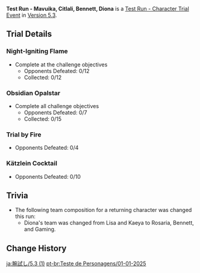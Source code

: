 {{Event
|name              = Test Run - Mavuika, Citlali, Bennett, Diona
|image             = Test Run - Mavuika, Citlali, Bennett, Diona.png
|type              = In-Game
|group             = Test Run
|time_known        = yes
|time_start        = 2025-01-01 11:00:00
|time_start_offset = GMT+8
|time_end          = 2025-01-21 17:59:59
}}
'''Test Run - Mavuika, Citlali, Bennett, Diona''' is a [[Test Run - Character Trial Event]] in [[Version 5.3]].

{{Test Run
|character_5_1 = Mavuika
|rewards_5_1   = Primogem*20;Withering Purpurbloom*3;Sentry's Wooden Whistle*3
|party_5_1     = Ororon,Kaeya,Layla
|character_5_2 = Citlali
|rewards_5_2   = Primogem*20;Quenepa Berry*3;Juvenile Fang*3
|party_5_2     = Sayu,Kaeya,Gaming
|character_4_1 = Bennett
|rewards_4_1   = Adventurer's Experience*6;Windwheel Aster*3;Treasure Hoarder Insignia*3
|party_4_1     = Xiangling,Xingqiu,Lisa
|character_4_2 = Diona
|rewards_4_2   = Mystic Enhancement Ore*3;Calla Lily*3;Firm Arrowhead*3
|party_4_2     = Rosaria,Bennett,Gaming
|wish          = Ancient Flame Ablaze/2025-01-01
|wish2         = Starry Night's Whispers/2025-01-01
}}

==Trial Details==
===Night-Igniting Flame===
* Complete at the challenge objectives
** Opponents Defeated: 0/12
** Collected: 0/12
{{Trial Character/Event/Header}}
{{Trial Character/Event
|character_name         = Mavuika
|character_level        = 80
|constellation          = 0
|weapon_name            = A Thousand Blazing Suns
|weapon_level           = 80
|refinement             = 1

|artifact_flower        = Reckoning of the Xenogenic
|artifact_feather       = Root of the Spirit-Marrow
|artifact_sands         = Myths of the Night Realm
|artifact_goblet        = Pre-Banquet of the Contenders
|artifact_circlet       = Crown of the Saints
|artifact_level         = 20
|set1                   = Obsidian Codex
|set1_piece_bonus       = 4

|normal_attack_talent   = 8
|elemental_skill_talent = 8
|elemental_burst_talent = 8

|hp                     = 18,899
|atk                    = 1,981
|def                    = 832
|em                     = 105
|crit_rate              = 36.1%
|crit_dmg               = 182.9%
|er                     = 135.0%

|pyro_dmg               = 46.6%
}}
{{Trial Character/Event
|character_name         = Ororon
|character_level        = 80
|constellation          = 0
|weapon_name            = Alley Hunter
|weapon_level           = 80
|refinement             = 1

|artifact_flower        = Beast Tamer's Talisman
|artifact_feather       = Mountain Ranger's Marker
|artifact_sands         = Mystic's Gold Dial
|artifact_goblet        = Wandering Scholar's Claw Cup
|artifact_circlet       = Demon-Warrior's Feather Mask
|artifact_level         = 20
|set1                   = Scroll of the Hero of Cinder City
|set1_piece_bonus       = 4

|normal_attack_talent   = 8
|elemental_skill_talent = 8
|elemental_burst_talent = 8

|hp                     = 15,714
|atk                    = 1,882
|def                    = 630
|em                     = 105
|crit_rate              = 57.1%
|crit_dmg               = 91.9%
|er                     = 135.0%

|dendro_dmg             = 46.6%
}}
{{Trial Character/Event
|character_name         = Kaeya
|character_level        = 80
|constellation          = 0
|weapon_name            = Favonius Sword
|weapon_level           = 80
|refinement             = 1

|artifact_flower        = Snowswept Memory
|artifact_feather       = Icebreaker's Resolve
|artifact_sands         = Frozen Homeland's Demise
|artifact_goblet        = Frost-Weaved Dignity
|artifact_circlet       = Broken Rime's Echo
|artifact_level         = 20
|set1                   = Blizzard Strayer
|set1_piece_bonus       = 4

|normal_attack_talent   = 8
|elemental_skill_talent = 8
|elemental_burst_talent = 8

|hp                     = 20,120
|atk                    = 1,507
|def                    = 976
|em                     = 105
|crit_rate              = 57.1%
|crit_dmg               = 91.9%
|er                     = 210.8%

|cryo_dmg               = 61.6%
}}
{{Trial Character/Event
|character_name         = Layla
|character_level        = 80
|constellation          = 0
|weapon_name            = Favonius Sword
|weapon_level           = 80
|refinement             = 1

|artifact_flower        = Snowswept Memory
|artifact_feather       = Icebreaker's Resolve
|artifact_sands         = Frozen Homeland's Demise
|artifact_goblet        = Frost-Weaved Dignity
|artifact_circlet       = Broken Rime's Echo
|artifact_level         = 20
|set1                   = Blizzard Strayer
|set1_piece_bonus       = 4

|normal_attack_talent   = 8
|elemental_skill_talent = 8
|elemental_burst_talent = 8

|hp                     = 28,457
|atk                    = 1,102
|def                    = 699
|em                     = 105
|crit_rate              = 57.1%
|crit_dmg               = 91.9%
|er                     = 190.8%

|cryo_dmg               = 15.0%
}}
{{Trial Character/Event/Footer}}

===Obsidian Opalstar===
* Complete all challenge objectives
** Opponents Defeated: 0/7
** Collected: 0/15
{{Trial Character/Event/Header}}
{{Trial Character/Event
|character_name         = Citlali
|character_level        = 80
|constellation          = 0
|weapon_name            = Starcaller's Watch
|weapon_level           = 80
|refinement             = 1

|artifact_flower        = Beast Tamer's Talisman
|artifact_feather       = Mountain Ranger's Marker
|artifact_sands         = Mystic's Gold Dial
|artifact_goblet        = Wandering Scholar's Claw Cup
|artifact_circlet       = Demon-Warrior's Feather Mask
|artifact_level         = 20
|set1                   = Scroll of the Hero of Cinder City
|set1_piece_bonus       = 4

|normal_attack_talent   = 8
|elemental_skill_talent = 8
|elemental_burst_talent = 8

|hp                     = 18,004
|atk                    = 1,095
|def                    = 803
|em                     = 906
|crit_rate              = 26.0%
|crit_dmg               = 91.9%
|er                     = 186.8%
}}
{{Trial Character/Event
|character_name         = Sayu
|character_level        = 80
|constellation          = 0
|weapon_name            = Favonius Greatsword
|weapon_level           = 80
|refinement             = 1

|artifact_flower        = In Remembrance of Viridescent Fields
|artifact_feather       = Viridescent Arrow Feather
|artifact_sands         = Viridescent Venerer's Determination
|artifact_goblet        = Viridescent Venerer's Vessel
|artifact_circlet       = Viridescent Venerer's Diadem
|artifact_level         = 20
|set1                   = Viridescent Venerer
|set1_piece_bonus       = 4

|normal_attack_talent   = 8
|elemental_skill_talent = 8
|elemental_burst_talent = 8

|hp                     = 18,270
|atk                    = 1,130
|def                    = 788
|em                     = 736
|crit_rate              = 26.0%
|crit_dmg               = 91.9%
|er                     = 190.8%

|anemo_dmg              = 15.0%
}}
{{Trial Character/Event
|character_name         = Kaeya
|character_level        = 80
|constellation          = 0
|weapon_name            = Favonius Sword
|weapon_level           = 80
|refinement             = 1

|artifact_flower        = Snowswept Memory
|artifact_feather       = Icebreaker's Resolve
|artifact_sands         = Frozen Homeland's Demise
|artifact_goblet        = Frost-Weaved Dignity
|artifact_circlet       = Broken Rime's Echo
|artifact_level         = 20
|set1                   = Blizzard Strayer
|set1_piece_bonus       = 4

|normal_attack_talent   = 8
|elemental_skill_talent = 8
|elemental_burst_talent = 8

|hp                     = 20,120
|atk                    = 1,507
|def                    = 976
|em                     = 105
|crit_rate              = 57.1%
|crit_dmg               = 91.9%
|er                     = 210.8%
}}
{{Trial Character/Event
|character_name         = Gaming
|character_level        = 80
|constellation          = 0
|weapon_name            = Serpent Spine
|weapon_level           = 80
|refinement             = 1

|artifact_flower        = Witch's Flower of Blaze
|artifact_feather       = Witch's Ever-Burning Plume
|artifact_sands         = Witch's End Time
|artifact_goblet        = Witch's Heart Flames
|artifact_circlet       = Witch's Scorching Hat
|artifact_level         = 20
|set1                   = Crimson Witch of Flames
|set1_piece_bonus       = 4

|normal_attack_talent   = 8
|elemental_skill_talent = 8
|elemental_burst_talent = 8

|hp                     = 17,844
|atk                    = 1,707
|def                    = 746
|em                     = 105
|crit_rate              = 51.1%
|crit_dmg               = 154.1%
|er                     = 135.0%

|pyro_dmg               = 61.6%
}}
{{Trial Character/Event/Footer}}

===Trial by Fire===
* Opponents Defeated: 0/4
{{Trial Character/Event/Header}}
{{Trial Character/Event
|character_name         = Bennett
|character_level        = 80
|constellation          = 0
|weapon_name            = Sapwood Blade
|weapon_level           = 80
|refinement             = 1

|artifact_flower        = Royal Flora
|artifact_feather       = Royal Plume
|artifact_sands         = Royal Pocket Watch
|artifact_goblet        = Royal Silver Urn
|artifact_circlet       = Royal Masque
|artifact_level         = 20
|set1                   = Noblesse Oblige
|set1_piece_bonus       = 4

|normal_attack_talent   = 8
|elemental_skill_talent = 8
|elemental_burst_talent = 8

|hp                     = 31,240
|atk                    = 1,487
|def                    = 952
|em                     = 105
|crit_rate              = 26.0%
|crit_dmg               = 91.9%
|er                     = 234.7%
}}
{{Trial Character/Event
|character_name         = Xiangling
|character_level        = 80
|constellation          = 0
|weapon_name            = Dragon's Bane
|weapon_level           = 80
|refinement             = 1

|artifact_flower        = Royal Flora
|artifact_feather       = Royal Plume
|artifact_sands         = Witch's End Time
|artifact_goblet        = Witch's Heart Flames
|artifact_circlet       = Witch's Scorching Hat
|artifact_level         = 20
|set1                   = Noblesse Oblige
|set1_piece_bonus       = 2
|set2                   = Crimson Witch of Flames
|set2_piece_bonus       = 2

|normal_attack_talent   = 8
|elemental_skill_talent = 8
|elemental_burst_talent = 8

|hp                     = 17,312
|atk                    = 1,541
|def                    = 712
|em                     = 378
|crit_rate              = 57.1%
|crit_dmg               = 91.9%
|er                     = 135.0%

|pyro_dmg               = 61.6%
}}
{{Trial Character/Event
|character_name         = Xingqiu
|character_level        = 80
|constellation          = 0
|weapon_name            = Sacrificial Sword
|weapon_level           = 80
|refinement             = 1

|artifact_flower        = Royal Flora
|artifact_feather       = Royal Plume
|artifact_sands         = Copper Compass
|artifact_goblet        = Goblet of Thundering Deep
|artifact_circlet       = Wine-Stained Tricorne
|artifact_level         = 20
|set1                   = Noblesse Oblige
|set1_piece_bonus       = 2
|set2                   = 
|set2_piece_bonus       = 2

|normal_attack_talent   = 8
|elemental_skill_talent = 8
|elemental_burst_talent = 8

|hp                     = 16,673
|atk                    = 1,336
|def                    = 801
|em                     = 105
|crit_rate              = 57.1%
|crit_dmg               = 91.9%
|er                     = 242.6%

|hydro_dmg              = 81.6%
}}
{{Trial Character/Event
|character_name         = Lisa
|character_level        = 80
|constellation          = 0
|weapon_name            = The Widsith
|weapon_level           = 80
|refinement             = 1

|artifact_flower        = Thunderbird's Mercy
|artifact_feather       = Survivor of Catastrophe
|artifact_sands         = Hourglass of Thunder
|artifact_goblet        = Omen of Thunderstorm
|artifact_circlet       = Thunder Summoner's Crown
|artifact_level         = 20
|set1                   = Thundering Fury
|set1_piece_bonus       = 4

|normal_attack_talent   = 8
|elemental_skill_talent = 8
|elemental_burst_talent = 8

|hp                     = 16,034
|atk                    = 1,641
|def                    = 616
|em                     = 177
|crit_rate              = 57.1%
|crit_dmg               = 142.2%
|er                     = 135.0%

|electro_dmg            = 61.6%
}}
{{Trial Character/Event/Footer}}

===Kätzlein Cocktail===
* Opponents Defeated: 0/10
{{Trial Character/Event/Header}}
{{Trial Character/Event
|character_name         = Diona
|character_level        = 80
|constellation          = 0
|weapon_name            = Sacrificial Bow
|weapon_level           = 80
|refinement             = 1

|artifact_flower        = Maiden's Distant Love
|artifact_feather       = Maiden's Heart-Stricken Infatuation
|artifact_sands         = Maiden's Passing Youth
|artifact_goblet        = Maiden's Fleeting Leisure
|artifact_circlet       = Maiden's Fading Beauty
|artifact_level         = 20
|set1                   = Maiden Beloved
|set1_piece_bonus       = 4

|normal_attack_talent   = 8
|elemental_skill_talent = 8
|elemental_burst_talent = 8

|hp                     = 23,938
|atk                    = 1,380
|def                    = 644
|em                     = 105
|crit_rate              = 26.0%
|crit_dmg               = 91.9%
|healing                = 15.0%
|er                     = 214.7%

|cryo_dmg               = 18.0%
}}
{{Trial Character/Event
|character_name         = Rosaria
|character_level        = 80
|constellation          = 0
|weapon_name            = Dragonspine Spear
|weapon_level           = 80
|refinement             = 1

|artifact_flower        = Bloodstained Flower of Iron
|artifact_feather       = Bloodstained Black Plume
|artifact_sands         = Bloodstained Final Hour
|artifact_goblet        = Bloodstained Chevalier's Goblet
|artifact_circlet       = Bloodstained Iron Mask
|artifact_level         = 20
|set1                   = Bloodstained Chivalry
|set1_piece_bonus       = 4

|normal_attack_talent   = 8
|elemental_skill_talent = 8
|elemental_burst_talent = 8

|hp                     = 18,696
|atk                    = 1,676
|def                    = 753
|em                     = 105
|crit_rate              = 57.1%
|crit_dmg               = 91.9%
|er                     = 135.0%

|physical_dmg           = 146.2%
}}
{{Trial Character/Event
|character_name         = Bennett
|character_level        = 80
|constellation          = 0
|weapon_name            = Sapwood Blade
|weapon_level           = 80
|refinement             = 1

|artifact_flower        = Royal Flora
|artifact_feather       = Royal Plume
|artifact_sands         = Royal Pocket Watch
|artifact_goblet        = Royal Silver Urn
|artifact_circlet       = Royal Masque
|artifact_level         = 20
|set1                   = Noblesse Oblige
|set1_piece_bonus       = 4

|normal_attack_talent   = 8
|elemental_skill_talent = 8
|elemental_burst_talent = 8

|hp                     = 31,240
|atk                    = 1,487
|def                    = 952
|em                     = 105
|crit_rate              = 26.0%
|crit_dmg               = 91.9%
|er                     = 234.7%
}}
{{Trial Character/Event
|character_name         = Gaming
|character_level        = 80
|constellation          = 0
|weapon_name            = Serpent Spine
|weapon_level           = 80
|refinement             = 1

|artifact_flower        = Witch's Flower of Blaze
|artifact_feather       = Witch's Ever-Burning Plume
|artifact_sands         = Witch's End Time
|artifact_goblet        = Witch's Heart Flames
|artifact_circlet       = Witch's Scorching Hat
|artifact_level         = 20
|set1                   = Crimson Witch of Flames
|set1_piece_bonus       = 4

|normal_attack_talent   = 8
|elemental_skill_talent = 8
|elemental_burst_talent = 8

|hp                     = 17,844
|atk                    = 1,707
|def                    = 746
|em                     = 105
|crit_rate              = 51.1%
|crit_dmg               = 154.1%
|er                     = 135.0%

|pyro_dmg               = 61.6%
}}
{{Trial Character/Event/Footer}}

==Trivia==
* The following team composition for a returning character was changed this run:
** Diona's team was changed from Lisa and Kaeya to Rosaria, Bennett, and Gaming.

==Change History==
{{Change History|5.3}}

[[ja:腕試し/5.3 (1)]]
[[pt-br:Teste de Personagens/01-01-2025]]